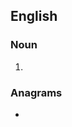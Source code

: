 ==English==

===Noun===
{{head|en|noun form}}

# {{plural of|en|eater}}

===Anagrams===
* {{anagrams|en|a=aeerst|Easter|Teresa|aretes|arsete|arêtes|asteer|earset|easter|ratees|reseat|saeter|seater|staree|sæter|teares|teaser}}